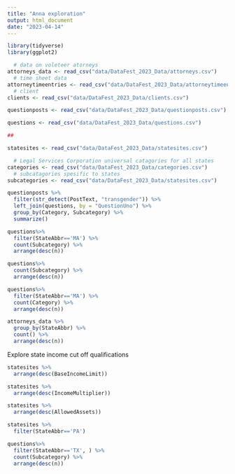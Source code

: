 ```yaml
---
title: "Anna exploration"
output: html_document
date: "2023-04-14"
---
```


```r
library(tidyverse)
library(ggplot2)
```

```r
  # data on voleteer atorneys
attorneys_data <- read_csv("data/DataFest_2023_Data/attorneys.csv")
  # time sheet data 
attorneytimeentries <- read_csv("data/DataFest_2023_Data/attorneytimeentries.csv")
  # client 
clients <- read_csv("data/DataFest_2023_Data/clients.csv")

questionposts <- read_csv("data/DataFest_2023_Data/questionposts.csv")

questions <- read_csv("data/DataFest_2023_Data/questions.csv")

##

statesites <- read_csv("data/DataFest_2023_Data/statesites.csv")

  # Legal Services Corporation universal catagories for all states
categories <- read_csv("data/DataFest_2023_Data/categories.csv")
  # subcatagories spesific to states
subcategories <- read_csv("data/DataFest_2023_Data/statesites.csv")
```

```r
questionposts %>%
  filter(str_detect(PostText, "transgender")) %>%
  left_join(questions, by = "QuestionUno") %>%
  group_by(Category, Subcategory) %>%
  summarize()

```

```r
questions%>% 
  filter(StateAbbr=='MA') %>% 
  count(Subcategory) %>% 
  arrange(desc(n))

questions%>% 
  count(Subcategory) %>% 
  arrange(desc(n))
```

```r
questions%>% 
  filter(StateAbbr=='MA') %>% 
  count(Category) %>% 
  arrange(desc(n))

attorneys_data %>% 
  group_by(StateAbbr) %>% 
  count() %>% 
  arrange(desc(n))
```

Explore state income cut off qualifications

```r
statesites %>% 
  arrange(desc(BaseIncomeLimit))

statesites %>% 
  arrange(desc(IncomeMultiplier))

statesites %>% 
  arrange(desc(AllowedAssets))

statesites %>% 
  filter(StateAbbr=='PA')
```

```r
questions%>% 
  filter(StateAbbr=='TX', ) %>% 
  count(Subcategory) %>% 
  arrange(desc(n))
```
